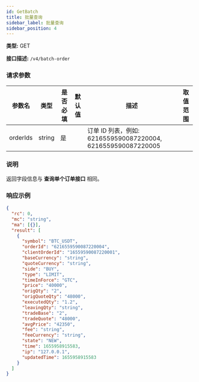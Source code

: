 ```yaml
---
id: GetBatch
title: 批量查询
sidebar_label: 批量查询
sidebar_position: 4
---
```


**类型:** GET

**接口描述:** `/v4/batch-order`

### 请求参数

| 参数名   | 类型   | 是否必填 | 默认值 | 描述             | 取值范围 |
|----------|--------|----------|--------|------------------|----------|
| orderIds | string | 是       |        | 订单 ID 列表，例如: 6216559590087220004, 6216559590087220005 |          |

### 说明

返回字段信息与 **查询单个订单接口** 相同。

### 响应示例

```json title="Response"
{
  "rc": 0,
  "mc": "string",
  "ma": [{}],
  "result": [
    {
      "symbol": "BTC_USDT",
      "orderId": "6216559590087220004",
      "clientOrderId": "16559590087220001",
      "baseCurrency": "string",
      "quoteCurrency": "string",
      "side": "BUY",
      "type": "LIMIT",
      "timeInForce": "GTC",
      "price": "40000",
      "origQty": "2",
      "origQuoteQty": "48000",
      "executedQty": "1.2",
      "leavingQty": "string",
      "tradeBase": "2",
      "tradeQuote": "48000",
      "avgPrice": "42350",
      "fee": "string",
      "feeCurrency": "string",
      "state": "NEW",
      "time": 1655958915583,
      "ip": "127.0.0.1",
      "updatedTime": 1655958915583
    }
  ]
}
